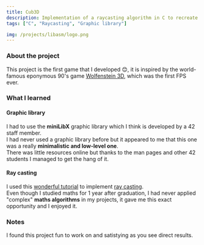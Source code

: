 ```yaml
---
title: Cub3D
description: Implementation of a raycasting algorithm in C to recreate a wolf3D like game with textures, sprites using the minilibX, a minimalistic graphic library of 42.
tags: ["C", "Raycasting", "Graphic library"]

img: /projects/libasm/logo.png
---
```


### About the project

This project is the first game that I developed 😊, it is inspired by the world-famous eponymous 90's game [Wolfenstein 3D](https://en.wikipedia.org/wiki/Wolfenstein_3D), which was the first FPS ever.

### What I learned

#### Graphic library

I had to use the **miniLibX** graphic library which I think is developed by a 42 staff member. <br />
I had never used a graphic library before but it appeared to me that this one was a really **minimalistic and low-level one**. <br />
There was little resources online but thanks to the man pages and other 42 students I managed to get the hang of it. <br />

#### Ray casting

I used this [wonderful tutorial](https://lodev.org/cgtutor/raycasting.html) to implement [ray casting](https://en.wikipedia.org/wiki/Ray_casting). <br />
Even though I studied maths for 1 year after graduation, I had never applied "complex" **maths algorithms** in my projects, it gave me this exact opportunity and I enjoyed it. <br />

### Notes

I found this project fun to work on and satistying as you see direct results. <br />
